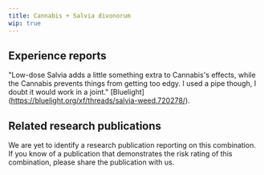 ---
title: Cannabis + Salvia divonorum
wip: true
---

## Experience reports

"Low-dose Salvia adds a little something extra to Cannabis's effects, while the Cannabis prevents things from getting too edgy. I used a pipe though, I doubt it would work in a joint." [Bluelight] (https://bluelight.org/xf/threads/salvia-weed.720278/).

## Related research publications

We are yet to identify a research publication reporting on this combination. If you know of a publication that demonstrates the risk rating of this combination, please share the publication with us.

